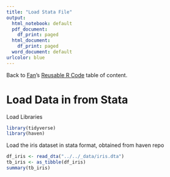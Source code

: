 ```yaml
---
title: "Load Stata File"
output:
  html_notebook: default
  pdf_document:
    df_print: paged
  html_document:
    df_print: paged
  word_document: default
urlcolor: blue
---
```


Back to [Fan](https://fanwangecon.github.io)'s [Reusable R Code](https://fanwangecon.github.io/R4Econ/) table of content.

# Load Data in from Stata

Load Libraries
```r
library(tidyverse)
library(haven)
```

Load the iris dataset in stata format, obtained from haven repo

```r
df_iris <- read_dta("../../_data/iris.dta")
tb_iris <- as_tibble(df_iris)
summary(tb_iris)
```
